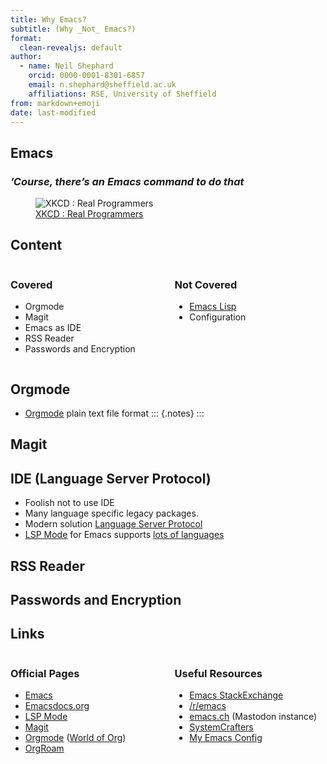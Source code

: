 ```yaml
---
title: Why Emacs?
subtitle: (Why _Not_ Emacs?)
format:
  clean-revealjs: default
author:
  - name: Neil Shephard
    orcid: 0000-0001-8301-6857
    email: n.shephard@sheffield.ac.uk
    affiliations: RSE, University of Sheffield
from: markdown+emoji
date: last-modified
---
```


## Emacs

### _'Course, there's an Emacs command to do that_

![[XKCD : Real Programmers](https://xkcd.com/378/)](https://imgs.xkcd.com/comics/real_programmers.png)

<!-- ### Some extra things you can do with the clean theme -->

<!-- Special classes for emphasis -->

<!-- - `.alert` class for default emphasis, e.g. [important note]{.alert}. -->
<!-- - `.fg` class for custom colour, e.g. [important note]{.fg style="--col: #e64173"}. -->
<!-- - `.bg` class for custom background, e.g. [important note]{.bg style="--col: #e64173"}. -->

<!-- Cross-references -->

<!-- - `.button` class provides a Beamer-like button, e.g. [[Summary]{.button}](#sec-summary) -->

::: {.notes}
:::

## Content

:::: {.columns}

::: {.column width="50%"}

### Covered

* Orgmode
* Magit
* Emacs as IDE
* RSS Reader
* Passwords and Encryption

:::

::: {.column width="50%"}

### Not Covered

* [Emacs Lisp](https://www.gnu.org/software/emacs/manual/html_node/elisp/index.html )
* Configuration

:::

::::

## Orgmode

* [Orgmode](https://orgmode.org) plain text file format
::: {.notes}
:::

## Magit

::: {.notes}
:::

## IDE (Language Server Protocol)

* Foolish not to use IDE
* Many language specific legacy packages.
* Modern solution [Language Server Protocol](https://microsoft.github.io/language-server-protocol/)
* [LSP Mode](https://emacs-lsp.github.io/lsp-mode/) for Emacs supports [lots of languages](https://emacs-lsp.github.io/lsp-mode/page/languages/)

::: {.notes}
:::

## RSS Reader

::: {.notes}
:::

## Passwords and Encryption

::: {.notes}
:::

## Links

:::: {.columns}

::: {.column width="50%"}

### Official Pages

* [Emacs](https://www.gnu.org/software/emacs/)
* [Emacsdocs.org](https://emacsdocs.org/)
* [LSP Mode](https://emacs-lsp.github.io/lsp-mode/)
* [Magit](https://magit.vc)
* [Orgmode](https://orgmode.org) ([World of Org](https://orgmode.org/worg/))
* [OrgRoam](https://www.orgroam.com/)

:::

::: {.column width="50%"}

### Useful Resources

* [Emacs StackExchange](https://emacs.stackexchange.com/)
* [/r/emacs](https://www.reddit.com/r/emacs)
* [emacs.ch](https://emacs.ch/explore) (Mastodon instance)
* [SystemCrafters](https://systemcrafters.net/guides/)
* [My Emacs Config](https://gitlab.com/nshephard/emacs)

:::

::::

::: {.notes}
:::
